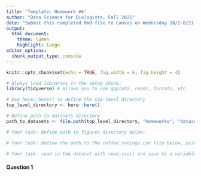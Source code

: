 ```yaml
---
title: 'Template: Homework #6'
author: "Data Science for Biologists, Fall 2021"
date: "Submit this completed Rmd file to Canvas on Wednesday 10/2-0/21 by 2 PM"
output: 
  html_document:
    theme: lumen
    highlight: tango
editor_options: 
  chunk_output_type: console
---
```


```r
knitr::opts_chunk$set(echo = TRUE, fig.width = 6, fig.height = 4)

# Always load libraries in the setup chunk:
library(tidyverse) # allows you to use ggplot2, readr, forcats, etc. 
```


```r
# Use here::here() to define the top-level directory
top_level_directory <- here::here()

# Define path to datasets directory
path_to_datasets <- file.path(top_level_directory, "homeworks", "datasets")

# Your task: define path to figures directory below:

# Your task: define the path to the coffee_ratings.csv file below, using `path_to_datasets` as part of the code:

# Your task: read in the dataset with read_csv() and save to a variable coffee_ratings:

```


#### Question 1

```r

```


<!-- You have to make the rest of the question headers and chunks! Use the green button at the top "+C" to create an R chunk with point-and-click (watch the Rmd videos too!), or type out backticks and curly braces manually.--> 
